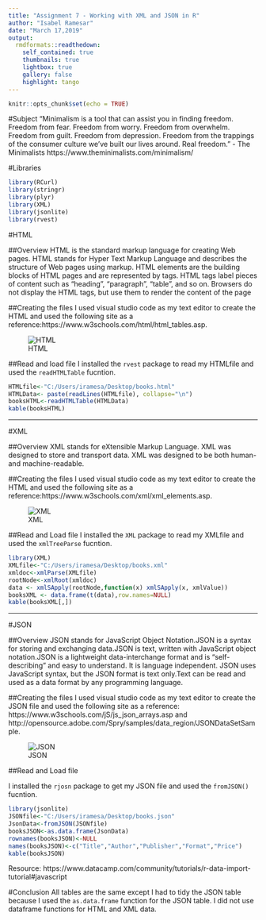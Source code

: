 ---
title: "Assignment 7 - Working with XML and JSON in R"
author: "Isabel Ramesar"
date: "March 17,2019"
output:
  rmdformats::readthedown:
    self_contained: true
    thumbnails: true
    lightbox: true
    gallery: false
    highlight: tango
---

```{r setup, include=FALSE}
knitr::opts_chunk$set(echo = TRUE)
```

#Subject
"Minimalism is a tool that can assist you in finding freedom. Freedom from fear. Freedom from worry. Freedom from overwhelm. Freedom from guilt. Freedom from depression. Freedom from the trappings of the consumer culture we've built our lives around. Real freedom." - The Minimalists https://www.theminimalists.com/minimalism/

#Libraries
```{r}
library(RCurl)
library(stringr)
library(plyr)
library(XML)
library(jsonlite)
library(rvest)
```


#HTML

##Overview
HTML is the standard markup language for creating Web pages. HTML stands for Hyper Text Markup Language and describes the structure of Web pages using markup. HTML elements are the building blocks of HTML pages and are represented by tags. HTML tags label pieces of content such as "heading", "paragraph", "table", and so on. Browsers do not display the HTML tags, but use them to render the content of the page

##Creating the files
I used visual studio code as my text editor to create the HTML and used the following site as a reference:https://www.w3schools.com/html/html_tables.asp.


![HTML](/Users/iramesa/Desktop/Books-HTML.png)

##Read and load file
I installed the `rvest` package to read my HTMLfile and used the `readHTMLTable` fucntion.
```{r}
HTMLfile<-"C:/Users/iramesa/Desktop/books.html"
HTMLData<- paste(readLines(HTMLfile), collapse="\n")
booksHTML<-readHTMLTable(HTMLData)
kable(booksHTML)
```

-----

#XML 

##Overview
XML stands for eXtensible Markup Language. XML was designed to store and transport data. XML was designed to be both human- and machine-readable.

##Creating the files
I used visual studio code as my text editor to create the HTML and used the following site as a reference:https://www.w3schools.com/xml/xml_elements.asp.

![XML](/Users/iramesa/Desktop/Books-XML.png)

##Read and Load file
I installed the `XML` package to read my XMLfile and used the `xmlTreeParse` fucntion.

```{r}
library(XML)
XMLfile<-"C:/Users/iramesa/Desktop/books.xml"
xmldoc<-xmlParse(XMLfile)
rootNode<-xmlRoot(xmldoc)
data <- xmlSApply(rootNode,function(x) xmlSApply(x, xmlValue))
booksXML <- data.frame(t(data),row.names=NULL)
kable(booksXML[,])
```

------

#JSON

##Overview
JSON stands for JavaScript Object Notation.JSON is a syntax for storing and exchanging data.JSON is text, written with JavaScript object notation.JSON is a lightweight data-interchange format and is "self-describing" and easy to understand. It is language independent. JSON uses JavaScript syntax, but the JSON format is text only.Text can be read and used as a data format by any programming language.

##Creating the files
I used visual studio code as my text editor to create the JSON file and used the following site as a reference: https://www.w3schools.com/jS/js_json_arrays.asp and http://opensource.adobe.com/Spry/samples/data_region/JSONDataSetSample.

![JSON](/Users/iramesa/Desktop/Books-JSON.png)


##Read and Load file

I installed the `rjosn` package to get my JSON file and used the `fromJSON()` fucntion.
```{r}
library(jsonlite)
JSONfile<-"C:/Users/iramesa/Desktop/books.json"
JsonData<-fromJSON(JSONfile)
booksJSON<-as.data.frame(JsonData)
rownames(booksJSON)<-NULL
names(booksJSON)<-c("Title","Author","Publisher","Format","Price")
kable(booksJSON)
```

Resource: https://www.datacamp.com/community/tutorials/r-data-import-tutorial#javascript


#Conclusion
All tables are the same except I had to tidy the JSON table because I used the `as.data.frame` function for the JSON table. I did not use dataframe functions for HTML and XML data.
